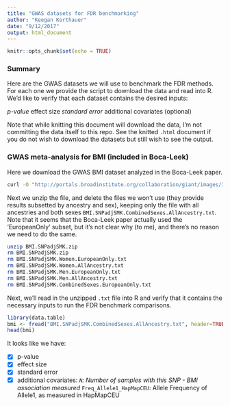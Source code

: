 ```yaml
---
title: "GWAS datasets for FDR benchmarking"
author: "Keegan Korthauer"
date: "9/12/2017"
output: html_document
---
```


```r
knitr::opts_chunk$set(echo = TRUE)
```

### Summary

Here are the GWAS datasets we will use to benchmark the FDR methods. For each one
we provide the script to download the data and read into R. We'd like to verify 
that each dataset contains the desired inputs:

*p-value
*effect size
*standard error
*additional covariates (optional)

Note that while knitting this document will download the data, I'm not committing 
the data itself to this repo. See the knitted `.html` document if you do not 
wish to download the datasets but still wish to see the output.

### GWAS meta-analysis for BMI (included in Boca-Leek)

Here we download the GWAS BMI dataset analyzed in the Boca-Leek paper. 

```bash
curl -O "http://portals.broadinstitute.org/collaboration/giant/images/3/3a/BMI.SNPadjSMK.zip"
```

Next we unzip the file, and delete the files we won't use (they provide results
subsetted by ancestry and sex), keeping only the file with all ancestries and
both sexes `BMI.SNPadjSMK.CombinedSexes.AllAncestry.txt`. Note that it seems that
the Boca-Leek paper actually used the 'EuropeanOnly' subset, but it's not clear
why (to me), and there's no reason we need to do the same.

```bash
unzip BMI.SNPadjSMK.zip
rm BMI.SNPadjSMK.zip
rm BMI.SNPadjSMK.Women.EuropeanOnly.txt
rm BMI.SNPadjSMK.Women.AllAncestry.txt
rm BMI.SNPadjSMK.Men.EuropeanOnly.txt
rm BMI.SNPadjSMK.Men.AllAncestry.txt
rm BMI.SNPadjSMK.CombinedSexes.EuropeanOnly.txt
```

Next, we'll read in the unzipped `.txt` file into R and verify that it contains
the necessary inputs to run the FDR benchmark comparisons.

```r
library(data.table)
bmi <- fread("BMI.SNPadjSMK.CombinedSexes.AllAncestry.txt", header=TRUE)
head(bmi)
```

It looks like we have:

- [x] p-value
- [x] effect size
- [x] standard error
- [x] additional covariates: 
  *`N`: Number of samples with this SNP - BMI association measured
  *`Freq_Allele1_HapMapCEU`: Allele Frequency of Allele1, as measured in HapMapCEU
  
